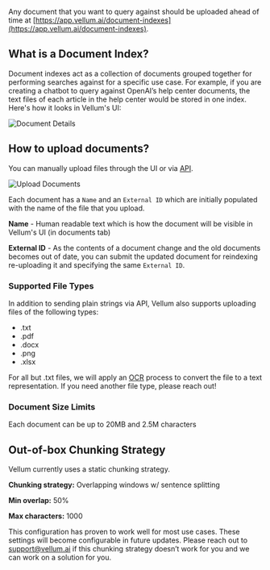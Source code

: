 Any document that you want to query against should be uploaded ahead
of time at [https://app.vellum.ai/document-indexes](https://app.vellum.ai/document-indexes).

## What is a Document Index?

Document indexes act as a collection of documents grouped together
for performing searches against for a specific use case. For example,
if you are creating a chatbot to query against OpenAI’s help center
documents, the text files of each article in the help center would be
stored in one index. Here's how it looks in Vellum's UI:

![Document Details](https://storage.googleapis.com/vellum-public/help-docs/document_details.png)

## How to upload documents?

You can manually upload files through the UI
or via [API](https://docs.vellum.ai/api-reference/documents/upload).

![Upload Documents](https://storage.googleapis.com/vellum-public/help-docs/document_index.png)

Each document has a `Name` and an `External ID` which are
initially populated with the name of the file that you upload.

**Name** - Human readable text which is how the document will be visible in Vellum's UI (in documents tab)

**External ID** - As the contents of a document change and the old documents becomes out of date, you can submit the updated document for reindexing re-uploading it and specifying the same `External ID`.

### Supported File Types

In addition to sending plain strings via API, Vellum also supports uploading files of the following types:

- .txt
- .pdf
- .docx
- .png
- .xlsx

For all but .txt files, we will apply an [OCR](https://en.wikipedia.org/wiki/Optical_character_recognition) process to convert the file to a text representation. If you need another file type, please reach out!

### Document Size Limits

Each document can be up to 20MB and 2.5M characters

## Out-of-box Chunking Strategy

Vellum currently uses a static chunking strategy.

**Chunking strategy:** Overlapping windows w/ sentence splitting

**Min overlap:** 50%

**Max characters:** 1000

This configuration has proven to work well for most use cases. These settings will become configurable in future updates. Please reach out to support@vellum.ai if this chunking strategy doesn’t work for you and we can work on a solution for you.
